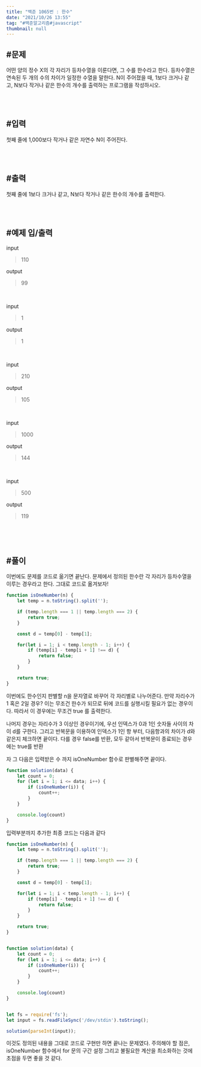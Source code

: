 ```yaml
---
title: "백준 1065번 : 한수"
date: "2021/10/26 13:55"
tag: "#백준알고리즘#javascript"
thumbnail: null
---
```


## #문제

어떤 양의 정수 X의 각 자리가 등차수열을 이룬다면, 그 수를 한수라고 한다. 등차수열은 연속된 두 개의 수의 차이가 일정한 수열을 말한다. N이 주어졌을 때, 1보다 크거나 같고, N보다 작거나 같은 한수의 개수를 출력하는 프로그램을 작성하시오. 

<br/>
<br/>

## #입력

첫째 줄에 1,000보다 작거나 같은 자연수 N이 주어진다.

<br/>
<br/>

## #출력

첫째 줄에 1보다 크거나 같고, N보다 작거나 같은 한수의 개수를 출력한다.

<br/>
<br/>

## #예제 입/출력

input
> 110

output
> 99

<br/>

input
> 1

output
> 1

<br/>

input
> 210

output
> 105

<br/>

input
> 1000

output
> 144

<br/>

input
> 500

output
> 119

<br/>

<br/>
<br/>

## #풀이

이번에도 문제를 코드로 옮기면 끝난다. 문제에서 정의된 한수란 각 자리가 등차수열을 이루는 경우라고 한다. 그대로 코드로 옮겨보자!

```javascript
function isOneNumber(n) {
    let temp = n.toString().split('');

    if (temp.length === 1 || temp.length === 2) {
        return true;
    }

    const d = temp[0] - temp[1];

    for(let i = 1; i < temp.length - 1; i++) {
        if (temp[i] - temp[i + 1] !== d) {
            return false;
        }
    }

    return true;
}
```

이번에도 한수인지 판별할 n을 문자열로 바꾸어 각 자리별로 나누어준다. 만약 자리수가 1 혹은 2일 경우? 이는 무조건 한수가 되므로 뒤에 코드를 실행시킬 필요가 없는 경우이다. 따라서 이 경우에는 무조건 true 를 출력한다.

나머지 경우는 자리수가 3 이상인 경우이기에, 우선 인덱스가 0과 1인 숫자들 사이의 차이 d를 구한다. 그리고 반복문을 이용하여 인덱스가 1인 항 부터, 다음항과의 차이가 d와 같은지 체크하면 끝이다. 다를 경우 false를 반환, 모두 같아서 반복문이 종료되는 경우에는 true를 반환

자 그 다음은 입력받은 수 까지 isOneNumber 함수로 판별해주면 끝이다.

```javascript
function solution(data) {
    let count = 0;
    for (let i = 1; i <= data; i++) {
        if (isOneNumber(i)) {
            count++;
        }
    }

    console.log(count)
}
```

입력부분까지 추가한 최종 코드는 다음과 같다

```javascript
function isOneNumber(n) {
    let temp = n.toString().split('');

    if (temp.length === 1 || temp.length === 2) {
        return true;
    }

    const d = temp[0] - temp[1];

    for(let i = 1; i < temp.length - 1; i++) {
        if (temp[i] - temp[i + 1] !== d) {
            return false;
        }
    }

    return true;
}


function solution(data) {
    let count = 0;
    for (let i = 1; i <= data; i++) {
        if (isOneNumber(i)) {
            count++;
        }
    }

    console.log(count)
}


let fs = require('fs');
let input = fs.readFileSync('/dev/stdin').toString();

solution(parseInt(input));
```

이것도 정의된 내용을 그대로 코드로 구현만 하면 끝나는 문제였다. 주의해야 할 점은, isOneNumber 함수에서 for 문의 구간 설정 그리고 불필요한 계산을 최소화하는 것에 초점을 두면 좋을 것 같다.
